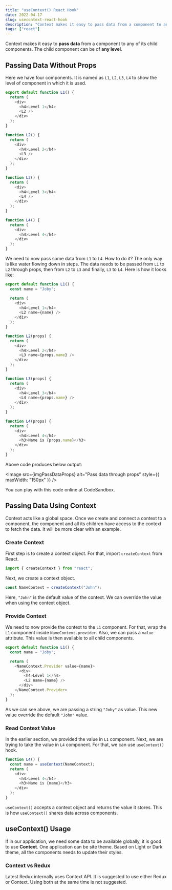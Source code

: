 ```yaml
---
title: "useContext() React Hook"
date: 2022-04-17
slug: usecontext-react-hook
description: "Context makes it easy to pass data from a component to any of its child components. The child component can be of any level."
tags: ["react"]
---
```



Context makes it easy to **pass data** from a component to any of its child components. The child component can be of **any level**.

## Passing Data Without Props

Here we have four components. It is named as `L1`, `L2`, `L3`, `L4` to show the level of component in which it is used.

```javascript
export default function L1() {
  return (
    <div>
      <h4>Level 1</h4>
      <L2 />
    </div>
  );
}

function L2() {
  return (
    <div>
      <h4>Level 2</h4>
      <L3 />
    </div>
  );
}

function L3() {
  return (
    <div>
      <h4>Level 3</h4>
      <L4 />
    </div>
  );
}

function L4() {
  return (
    <div>
      <h4>Level 4</h4>
    </div>
  );
}
```

We need to now pass some data from `L1` to `L4`. How to do it? The only way is like water flowing down in steps. The data needs to be passed from `L1` to `L2` through props, then from `L2` to `L3` and finally, `L3` to `L4`. Here is how it looks like:

```javascript
export default function L1() {
  const name = "Joby";

  return (
    <div>
      <h4>Level 1</h4>
      <L2 name={name} />
    </div>
  );
}

function L2(props) {
  return (
    <div>
      <h4>Level 2</h4>
      <L3 name={props.name} />
    </div>
  );
}

function L3(props) {
  return (
    <div>
      <h4>Level 3</h4>
      <L4 name={props.name} />
    </div>
  );
}

function L4(props) {
  return (
    <div>
      <h4>Level 4</h4>
      <h3>Name is {props.name}</h3>
    </div>
  );
}
```

Above code produces below output:

<Image
  src={imgPassDataProps}
  alt="Pass data through props"
  style={{ maxWidth: "150px" }}
/>

You can play with this code online at <Olink link="https://codesandbox.io/s/react-hooks-idcwej?file=/src/useContext/withoutContext.js">CodeSandbox</Olink>.

## Passing Data Using Context

Context acts like a global space. Once we create and connect a context to a component, the component and all its children have access to the context to fetch the data. It will be more clear with an example.

### Create Context

First step is to create a context object. For that, import `createContext` from React.

```javascript
import { createContext } from "react";
```

Next, we create a context object.

```javascript
const NameContext = createContext("John");
```

Here, `"John"` is the default value of the context. We can override the value when using the context object.

### Provide Context

We need to now provide the context to the `L1` component. For that, wrap the `L1` component inside `NameContext.provider`. Also, we can pass a `value` attribute. This value is then available to all child components.

```javascript
export default function L1() {
  const name = "Joby";

  return (
    <NameContext.Provider value={name}>
      <div>
        <h4>Level 1</h4>
        <L2 name={name} />
      </div>
    </NameContext.Provider>
  );
}
```

As we can see above, we are passing a string `"Joby"` as value. This new value override the default `"John"` value.

### Read Context Value

In the earlier section, we provided the value in `L1` component. Next, we are trying to take the value in `L4` component. For that, we can use `useContext()` hook.

```javascript
function L4() {
  const name = useContext(NameContext);
  return (
    <div>
      <h4>Level 4</h4>
      <h3>Name is {name}</h3>
    </div>
  );
}
```

`useContext()` accepts a context object and returns the value it stores. This is how `useContext()` shares data across components.

## useContext() Usage

If in our application, we need some data to be available globally, it is good to use **Context**. One application can be site theme. Based on Light or Dark theme, all the components needs to update their styles.

### Context vs Redux

Latest Redux internally uses Context API. It is suggested to use either Redux or Context. Using both at the same time is not suggested.
